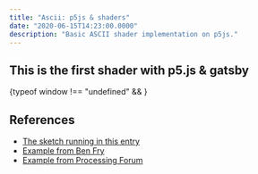 ```yaml
---
title: "Ascii: p5js & shaders"
date: "2020-06-15T14:23:00.0000"
description: "Basic ASCII shader implementation on p5js."
---
```



## This is the first shader with p5.js & gatsby
    
<div>{typeof window !== "undefined" && <AsciiShaderSketch />}</div>

## References

- [The sketch running in this entry](http://www.mathiasbernhard.ch/ASCIImage/sketch.js)
- [Example from Ben Fry](https://github.com/processing/processing-video/blob/master/examples/Capture/AsciiVideo/AsciiVideo.pde)
- [Example from Processing Forum](https://forum.processing.org/two/discussion/6830/interpret-image-as-ascii-text)
